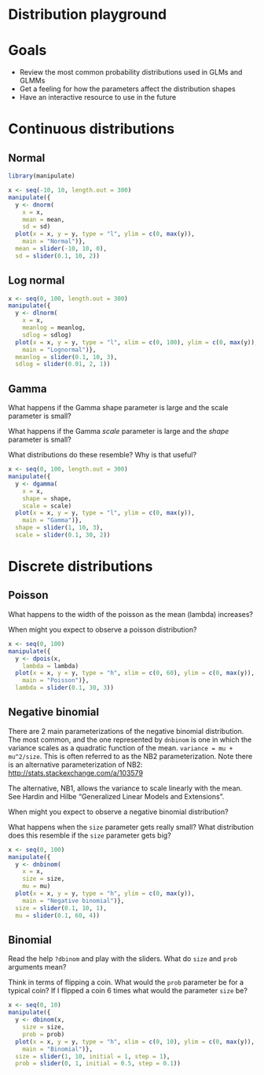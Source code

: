 # Distribution playground

# Goals

- Review the most common probability distributions used in GLMs and GLMMs
- Get a feeling for how the parameters affect the distribution shapes
- Have an interactive resource to use in the future 

# Continuous distributions

## Normal

```r
library(manipulate)

x <- seq(-10, 10, length.out = 300)
manipulate({
  y <- dnorm(
    x = x,
    mean = mean,
    sd = sd)
  plot(x = x, y = y, type = "l", ylim = c(0, max(y)),
    main = "Normal")},
  mean = slider(-10, 10, 0),
  sd = slider(0.1, 10, 2))
```

## Log normal

```r
x <- seq(0, 100, length.out = 300)
manipulate({
  y <- dlnorm(
    x = x,
    meanlog = meanlog,
    sdlog = sdlog)
  plot(x = x, y = y, type = "l", xlim = c(0, 100), ylim = c(0, max(y)),
    main = "Lognormal")},
  meanlog = slider(0.1, 10, 3),
  sdlog = slider(0.01, 2, 1))
```

## Gamma

What happens if the Gamma shape parameter is large and the scale parameter
is small?

What happens if the Gamma *scale* parameter is large and the *shape* parameter
is small?

What distributions do these resemble? Why is that useful? 

```r
x <- seq(0, 100, length.out = 300)
manipulate({
  y <- dgamma(
    x = x,
    shape = shape,
    scale = scale)
  plot(x = x, y = y, type = "l", ylim = c(0, max(y)),
    main = "Gamma")},
  shape = slider(1, 10, 3),
  scale = slider(0.1, 30, 2))
```

# Discrete distributions

## Poisson

What happens to the width of the poisson as the mean (lambda) increases? 

When might you expect to observe a poisson distribution?

```r
x <- seq(0, 100)
manipulate({
  y <- dpois(x,
    lambda = lambda)
  plot(x = x, y = y, type = "h", xlim = c(0, 60), ylim = c(0, max(y)),
    main = "Poisson")},
  lambda = slider(0.1, 30, 3))
```

## Negative binomial

There are 2 main parameterizations of the negative binomial distribution. The most common, and the one represented by `dnbinom` is one in which the variance scales as a quadratic function of the mean. `variance = mu + mu^2/size`. This is often referred to as the NB2 parameterization. Note there is an alternative parameterization of NB2: <http://stats.stackexchange.com/a/103579>

The alternative, NB1, allows the variance to scale linearly with the mean. See Hardin and Hilbe "Generalized Linear Models and Extensions".

When might you expect to observe a negative binomial distribution?

What happens when the `size` parameter gets really small? What distribution does this resemble if the `size` parameter gets big?

```r
x <- seq(0, 100)
manipulate({
  y <- dnbinom(
    x = x,
    size = size,
    mu = mu)
  plot(x = x, y = y, type = "h", ylim = c(0, max(y)),
    main = "Negative binomial")},
  size = slider(0.1, 10, 1),
  mu = slider(0.1, 60, 4))
```

## Binomial

Read the help `?dbinom` and play with the sliders. What do `size` and `prob` arguments mean?

Think in terms of flipping a coin. What would the `prob` parameter be for a typical coin? If I flipped a coin 6 times what would the parameter `size` be?

```r
x <- seq(0, 10)
manipulate({
  y <- dbinom(x,
    size = size,
    prob = prob)
  plot(x = x, y = y, type = "h", xlim = c(0, 10), ylim = c(0, max(y)),
    main = "Binomial")},
  size = slider(1, 10, initial = 1, step = 1),
  prob = slider(0, 1, initial = 0.5, step = 0.1))
```

